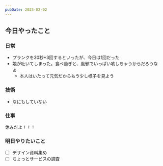```yaml
---
pubDate: 2025-02-02
---
```



## 今日やったこと

### 日常

- プランクを30秒*3回するといったが、今日は1回だった
- 娘が吐いてしまった。食べ過ぎと、風邪でいっぱい咳しちゃうからだろうなぁ
	- 本人はいたって元気だからもう少し様子を見よう

### 技術

- なにもしていない

### 仕事

休みだよ！！！

### 明日やりたいこと

- [ ] デザイン資料集め
- [ ] ちょっとサービスの調査

